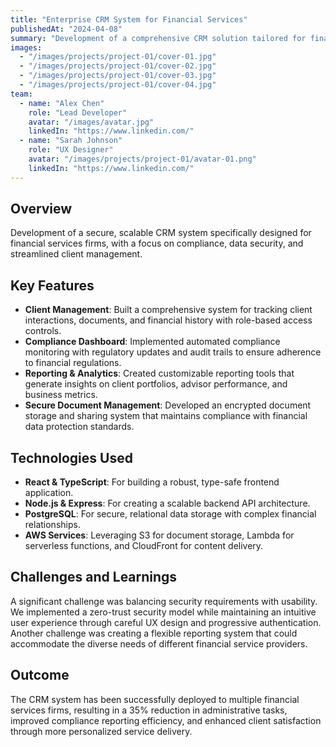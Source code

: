 ```yaml
---
title: "Enterprise CRM System for Financial Services"
publishedAt: "2024-04-08"
summary: "Development of a comprehensive CRM solution tailored for financial services firms, featuring secure client management and automated reporting."
images:
  - "/images/projects/project-01/cover-01.jpg"
  - "/images/projects/project-01/cover-02.jpg"
  - "/images/projects/project-01/cover-03.jpg"
  - "/images/projects/project-01/cover-04.jpg"
team:
  - name: "Alex Chen"
    role: "Lead Developer"
    avatar: "/images/avatar.jpg"
    linkedIn: "https://www.linkedin.com/"
  - name: "Sarah Johnson"
    role: "UX Designer"
    avatar: "/images/projects/project-01/avatar-01.png"
    linkedIn: "https://www.linkedin.com/"
---
```


## Overview

Development of a secure, scalable CRM system specifically designed for financial services firms, with a focus on compliance, data security, and streamlined client management.

## Key Features

- **Client Management**: Built a comprehensive system for tracking client interactions, documents, and financial history with role-based access controls.
- **Compliance Dashboard**: Implemented automated compliance monitoring with regulatory updates and audit trails to ensure adherence to financial regulations.
- **Reporting & Analytics**: Created customizable reporting tools that generate insights on client portfolios, advisor performance, and business metrics.
- **Secure Document Management**: Developed an encrypted document storage and sharing system that maintains compliance with financial data protection standards.

## Technologies Used

- **React & TypeScript**: For building a robust, type-safe frontend application.
- **Node.js & Express**: For creating a scalable backend API architecture.
- **PostgreSQL**: For secure, relational data storage with complex financial relationships.
- **AWS Services**: Leveraging S3 for document storage, Lambda for serverless functions, and CloudFront for content delivery.

## Challenges and Learnings

A significant challenge was balancing security requirements with usability. We implemented a zero-trust security model while maintaining an intuitive user experience through careful UX design and progressive authentication. Another challenge was creating a flexible reporting system that could accommodate the diverse needs of different financial service providers.

## Outcome

The CRM system has been successfully deployed to multiple financial services firms, resulting in a 35% reduction in administrative tasks, improved compliance reporting efficiency, and enhanced client satisfaction through more personalized service delivery.